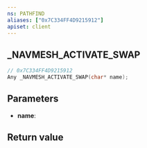 ```yaml
---
ns: PATHFIND
aliases: ["0x7C334FF4D9215912"]
apiset: client
---
```

## _NAVMESH_ACTIVATE_SWAP

```c
// 0x7C334FF4D9215912
Any _NAVMESH_ACTIVATE_SWAP(char* name);
```


## Parameters
* **name**:

## Return value